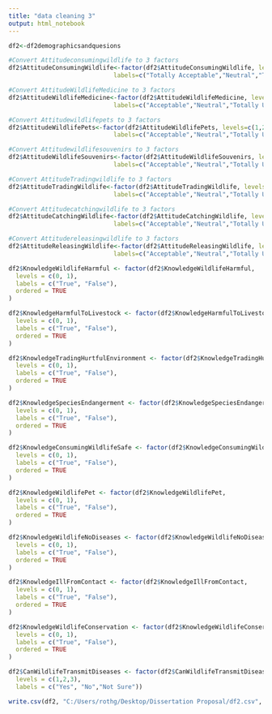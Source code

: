 ---
title: "data cleaning 3"
output: html_notebook
---

```{r}
df2<-df2demographicsandquesions
```


```{r}
#Convert Attitudeconsumingwildlife to 3 factors
df2$AttitudeConsumingWildlife<-factor(df2$AttitudeConsumingWildlife, levels=c(1,2,3),
                             labels=c("Totally Acceptable","Neutral","Totally Acceptable"), ordered=TRUE)
```

```{r}
#Convert AttitudeWildlifeMedicine to 3 factors
df2$AttitudeWildlifeMedicine<-factor(df2$AttitudeWildlifeMedicine, levels=c(1,2,3),
                             labels=c("Acceptable","Neutral","Totally Unacceptable"), ordered = TRUE)
```

```{r}
#Convert Attitudewildlifepets to 3 factors
df2$AttitudeWildlifePets<-factor(df2$AttitudeWildlifePets, levels=c(1,2,3),
                             labels=c("Acceptable","Neutral","Totally Unacceptable"),ordered = TRUE)
```

```{r}
#Convert Attitudewildlifesouvenirs to 3 factors
df2$AttitudeWildlifeSouvenirs<-factor(df2$AttitudeWildlifeSouvenirs, levels=c(1,2,3),
                             labels=c("Acceptable","Neutral","Totally Uncacceptable"),ordered = TRUE)
```

```{r}
#Convert AttitudeTradingwildlife to 3 factors
df2$AttitudeTradingWildlife<-factor(df2$AttitudeTradingWildlife, levels=c(1,2,3),
                             labels=c("Acceptable","Neutral","Totally Unacceptable"),ordered = TRUE)
```

```{r}
#Convert Attitudecatchingwildlife to 3 factors
df2$AttitudeCatchingWildlife<-factor(df2$AttitudeCatchingWildlife, levels=c(1,2,3),
                             labels=c("Acceptable","Neutral","Totally Unacceptable"),ordered = TRUE)
```

```{r}
#Convert Attitudereleasingwildlife to 3 factors
df2$AttitudeReleasingWildlife<-factor(df2$AttitudeReleasingWildlife, levels=c(1,2,3),
                             labels=c("Acceptable","Neutral","Totally Unacceptable"),ordered=TRUE)
```

```{r}
df2$KnowledgeWildlifeHarmful <- factor(df2$KnowledgeWildlifeHarmful,
  levels = c(0, 1),
  labels = c("True", "False"),
  ordered = TRUE
)
```

```{r}
df2$KnowledgeHarmfulToLivestock <- factor(df2$KnowledgeHarmfulToLivestock,
  levels = c(0, 1),
  labels = c("True", "False"),
  ordered = TRUE
)
```

```{r}
df2$KnowledgeTradingHurtfulEnvironment <- factor(df2$KnowledgeTradingHurtfulEnvironment,
  levels = c(0, 1),
  labels = c("True", "False"),
  ordered = TRUE
)
```


```{r}
df2$KnowledgeSpeciesEndangerment <- factor(df2$KnowledgeSpeciesEndangerment,
  levels = c(0, 1),
  labels = c("True", "False"),
  ordered = TRUE
)
```

```{r}
df2$KnowledgeConsumingWildlifeSafe <- factor(df2$KnowledgeConsumingWildlifeSafe,
  levels = c(0, 1),
  labels = c("True", "False"),
  ordered = TRUE
)
```

```{r}
df2$KnowledgeWildlifePet <- factor(df2$KnowledgeWildlifePet,
  levels = c(0, 1),
  labels = c("True", "False"),
  ordered = TRUE
)
```

```{r}
df2$KnowledgeWildlifeNoDiseases <- factor(df2$KnowledgeWildlifeNoDiseases,
  levels = c(0, 1),
  labels = c("True", "False"),
  ordered = TRUE
)
```

```{r}
df2$KnowledgeIllFromContact <- factor(df2$KnowledgeIllFromContact,
  levels = c(0, 1),
  labels = c("True", "False"),
  ordered = TRUE
)
```

```{r}
df2$KnowledgeWildlifeConservation <- factor(df2$KnowledgeWildlifeConservation,
  levels = c(0, 1),
  labels = c("True", "False"),
  ordered = TRUE
)
```

```{r}
df2$CanWildlifeTransmitDiseases <- factor(df2$CanWildlifeTransmitDiseases,
  levels = c(1,2,3),
  labels = c("Yes", "No","Not Sure"))

```

```{r}
write.csv(df2, "C:/Users/rothg/Desktop/Dissertation Proposal/df2.csv", row.names=TRUE)
```

